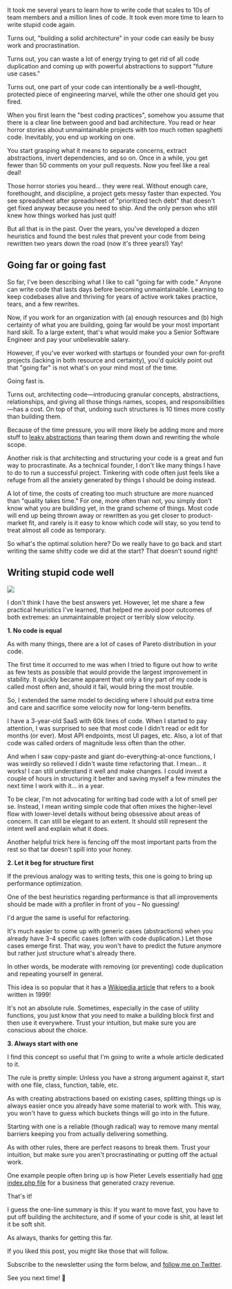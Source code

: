 It took me several years to learn how to write code that scales to 10s of team members and a million lines of code.
It took even more time to learn to write stupid code again.

Turns out, "building a solid architecture" in your code can easily be busy work and procrastination.

Turns out, you can waste a lot of energy trying to get rid of all code duplication and coming up with powerful abstractions to support "future use cases."

Turns out, one part of your code can intentionally be a well-thought, protected piece of engineering marvel, while the other one should get you fired.

When you first learn the "best coding practices", somehow you assume that there is a clear line between good and bad architecture.
You read or hear horror stories about unmaintainable projects with too much rotten spaghetti code.
Inevitably, you end up working on one.

You start grasping what it means to separate concerns, extract abstractions, invert dependencies, and so on.
Once in a while, you get fewer than 50 comments on your pull requests.
Now you feel like a real deal!

Those horror stories you heard... they were real.
Without enough care, forethought, and discipline, a project gets messy faster than expected.
You see spreadsheet after spreadsheet of "prioritized tech debt" that doesn't get fixed anyway because you need to ship.
And the only person who still knew how things worked has just quit!

But all that is in the past.
Over the years, you've developed a dozen heuristics and found the best rules that prevent your code from being rewritten two years down the road (now it's three years!)
Yay!


## Going far or going fast

So far, I've been describing what I like to call "going far with code."
Anyone can write code that lasts days before becoming unmaintainable.
Learning to keep codebases alive and thriving for years of active work takes practice, tears, and a few rewrites.

Now, if you work for an organization with (a) enough resources and (b) high certainty of what you are building, going far would be your most important hard skill.
To a large extent, that's what would make you a Senior Software Engineer and pay your unbelievable salary.

However, if you've ever worked with startups or founded your own for-profit projects (lacking in both resource and certainty), you'd quickly point out that "going far" is not what's on your mind most of the time.

Going fast is.

Turns out, architecting code—introducing granular concepts, abstractions, relationships, and giving all those things names, scopes, and responsibilities—has a cost.
On top of that, undoing such structures is 10 times more costly than building them.

Because of the time pressure, you will more likely be adding more and more stuff to [leaky abstractions](https://en.wikipedia.org/wiki/Leaky_abstraction) than tearing them down and rewriting the whole scope.

Another risk is that architecting and structuring your code is a great and fun way to procrastinate.
As a technical founder, I don't like many things I have to do to run a successful project.
Tinkering with code often just feels like a refuge from all the anxiety generated by things I should be doing instead.

A lot of time, the costs of creating too much structure are more nuanced than "quality takes time."
For one, more often than not, you simply don't know what you are building yet, in the grand scheme of things.
Most code will end up being thrown away or rewritten as you get closer to product-market fit, and rarely is it easy to know which code will stay, so you tend to treat almost all code as temporary.

So what's the optimal solution here?
Do we really have to go back and start writing the same shitty code we did at the start?
That doesn't sound right!


## Writing stupid code well

<Img src="@meta.jpg" />

I don't think I have the best answers yet.
However, let me share a few practical heuristics I've learned, that helped me avoid poor outcomes of both extremes: an unmaintainable project or terribly slow velocity.

**1. No code is equal**

As with many things, there are a lot of cases of Pareto distribution in your code.

The first time it occurred to me was when I tried to figure out how to write as few tests as possible that would provide the largest improvement in stability.
It quickly became apparent that only a tiny part of my code is called most often and, should it fail, would bring the most trouble.

So, I extended the same model to deciding where I should put extra time and care and sacrifice some velocity now for long-term benefits.

I have a 3-year-old SaaS with 60k lines of code.
When I started to pay attention, I was surprised to see that most code I didn't read or edit for months (or ever).
Most API endpoints, most UI pages, etc.
Also, a lot of that code was called orders of magnitude less often than the other.

And when I saw copy-paste and giant do-everything-at-once functions, I was weirdly so relieved I didn't waste time refactoring that.
I mean... it works!
I can still understand it well and make changes.
I could invest a couple of hours in structuring it better and saving myself a few minutes the next time I work with it... in a year.

To be clear, I'm not advocating for writing bad code with a lot of smell per se.
Instead, I mean writing simple code that often mixes the higher-level flow with lower-level details without being obsessive about areas of concern.
It can still be elegant to an extent.
It should still represent the intent well and explain what it does.

Another helpful trick here is fencing off the most important parts from the rest so that tar doesn't spill into your honey.


**2. Let it beg for structure first**

If the previous analogy was to writing tests, this one is going to bring up performance optimization.

One of the best heuristics regarding performance is that all improvements should be made with a profiler in front of you – No guessing!

I'd argue the same is useful for refactoring.

It's much easier to come up with generic cases (abstractions) when you already have 3-4 specific cases (often with code duplication.)
Let those cases emerge first.
That way, you won't have to predict the future anymore but rather just structure what's already there.

In other words, be moderate with removing (or preventing) code duplication and repeating yourself in general.

This idea is so popular that it has a [Wikipedia article](https://en.wikipedia.org/wiki/Rule_of_three_(computer_programming)) that refers to a book written in 1999!

It's not an absolute rule.
Sometimes, especially in the case of utility functions, you just know that you need to make a building block first and then use it everywhere.
Trust your intuition, but make sure you are conscious about the choice.


**3. Always start with one**

I find this concept so useful that I'm going to write a whole article dedicated to it.

The rule is pretty simple: Unless you have a strong argument against it, start with one file, class, function, table, etc.

As with creating abstractions based on existing cases, splitting things up is always easier once you already have some material to work with.
This way, you won't have to guess which buckets things will go into in the future.

Starting with one is a reliable (though radical) way to remove many mental barriers keeping you from actually delivering something.

As with other rules, there are perfect reasons to break them.
Trust your intuition, but make sure you aren't procrastinating or putting off the actual work.

One example people often bring up is how Pieter Levels essentially had [one index.php file](https://twitter.com/levelsio/status/1381709793769979906) for a business that generated crazy revenue.


<Separator />

That's it!

I guess the one-line summary is this: If you want to move fast, you have to put off building the architecture, and if some of your code is shit, at least let it be soft shit.

As always, thanks for getting this far.

If you liked this post, you might like those that will follow.

Subscribe to the newsletter using the form below, and [follow me on Twitter](https://twitter.com/krogovoy).

See you next time! 🙌


